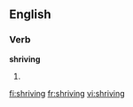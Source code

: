 ==English==

===Verb===
'''shriving'''

# {{third-person singular of|[[shrive]]}}

[[fi:shriving]]
[[fr:shriving]]
[[vi:shriving]]